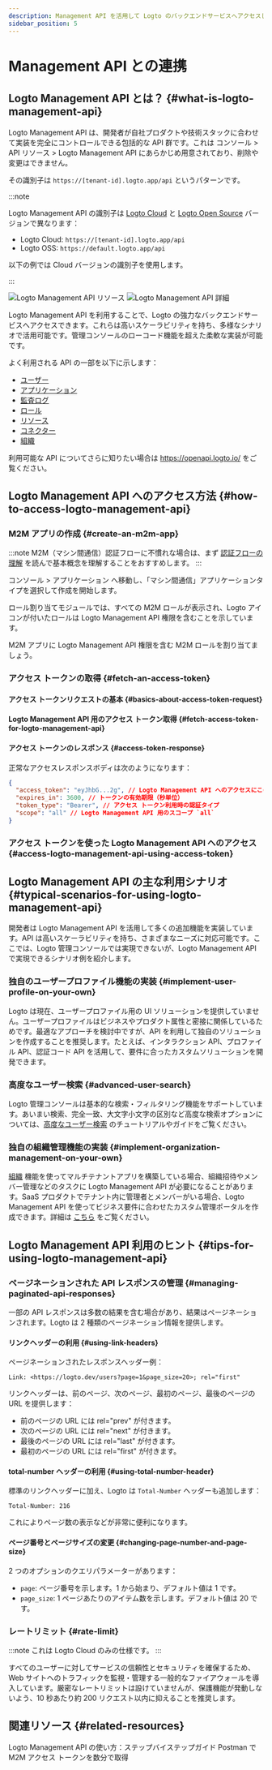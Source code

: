 ```yaml
---
description: Management API を活用して Logto のバックエンドサービスへアクセスし、ユーザー管理、アカウント設定、アイデンティティ検証、マルチテナントアーキテクチャによって CIAM システムをスケールさせましょう。
sidebar_position: 5
---
```



# Management API との連携

## Logto Management API とは？ \{#what-is-logto-management-api}

Logto Management API は、開発者が自社プロダクトや技術スタックに合わせて実装を完全にコントロールできる包括的な API 群です。これは <CloudLink to="/api-resources">コンソール > API リソース > Logto Management API</CloudLink> にあらかじめ用意されており、削除や変更はできません。

その識別子は `https://[tenant-id].logto.app/api` というパターンです。

:::note

Logto Management API の識別子は [Logto Cloud](/logto-cloud) と [Logto Open Source](/logto-oss) バージョンで異なります：

- Logto Cloud: `https://[tenant-id].logto.app/api`
- Logto OSS: `https://default.logto.app/api`

以下の例では Cloud バージョンの識別子を使用します。

:::

<img alt="Logto Management API リソース" src="/img/assets/logto-management-api-resource.webp" />

<img alt="Logto Management API 詳細" src="/img/assets/logto-management-api-details.webp" />

Logto Management API を利用することで、Logto の強力なバックエンドサービスへアクセスできます。これらは高いスケーラビリティを持ち、多様なシナリオで活用可能です。管理コンソールのローコード機能を超えた柔軟な実装が可能です。

よく利用される API の一部を以下に示します：

- [ユーザー](https://openapi.logto.io/operation/operation-getuser)
- [アプリケーション](https://openapi.logto.io/operation/operation-listapplications)
- [監査ログ](https://openapi.logto.io/operation/operation-listlogs)
- [ロール](https://openapi.logto.io/operation/operation-listroles)
- [リソース](https://openapi.logto.io/operation/operation-listresources)
- [コネクター](https://openapi.logto.io/operation/operation-listconnectors)
- [組織](https://openapi.logto.io/operation/operation-listorganizations)

利用可能な API についてさらに知りたい場合は https://openapi.logto.io/ をご覧ください。

## Logto Management API へのアクセス方法 \{#how-to-access-logto-management-api}

### M2M アプリの作成 \{#create-an-m2m-app}

:::note
M2M（マシン間通信）認証フローに不慣れな場合は、まず [認証フローの理解](/integrate-logto/integrate-logto-into-your-application/understand-authentication-flow/#machine-to-machine-authentication-flow) を読んで基本概念を理解することをおすすめします。
:::

<CloudLink to="/applications">
  コンソール > アプリケーション
</CloudLink> へ移動し、「マシン間通信」アプリケーションタイプを選択して作成を開始します。

<M2mRoleAssignment />

ロール割り当てモジュールでは、すべての M2M ロールが表示され、Logto アイコンが付いたロールは Logto Management API 権限を含むことを示しています。

M2M アプリに Logto Management API 権限を含む M2M ロールを割り当てましょう。

### アクセス トークンの取得 \{#fetch-an-access-token}

#### アクセス トークンリクエストの基本 \{#basics-about-access-token-request}

<BasicsAboutAccessTokenRequest />

#### Logto Management API 用のアクセス トークン取得 \{#fetch-access-token-for-logto-management-api}

<FetchAccessTokenForLogtoManagementApi />

#### アクセス トークンのレスポンス \{#access-token-response}

正常なアクセスレスポンスボディは次のようになります：

```json
{
  "access_token": "eyJhbG...2g", // Logto Management API へのアクセスにこのトークンを使用します
  "expires_in": 3600, // トークンの有効期限（秒単位）
  "token_type": "Bearer", // アクセス トークン利用時の認証タイプ
  "scope": "all" // Logto Management API 用のスコープ `all`
}
```

<M2mAccessTokenNote />

### アクセス トークンを使った Logto Management API へのアクセス \{#access-logto-management-api-using-access-token}

<AccessTokenUsage />

<AccessLogtoManagementApiUsingAccessToken />

## Logto Management API の主な利用シナリオ \{#typical-scenarios-for-using-logto-management-api}

開発者は Logto Management API を活用して多くの追加機能を実装しています。API は高いスケーラビリティを持ち、さまざまなニーズに対応可能です。ここでは、Logto 管理コンソールでは実現できないが、Logto Management API で実現できるシナリオ例を紹介します。

### 独自のユーザープロファイル機能の実装 \{#implement-user-profile-on-your-own}

Logto は現在、ユーザープロファイル用の UI ソリューションを提供していません。ユーザープロファイルはビジネスやプロダクト属性と密接に関係しているためです。最適なアプローチを検討中ですが、API を利用して独自のソリューションを作成することを推奨します。たとえば、インタラクション API、プロファイル API、認証コード API を活用して、要件に合ったカスタムソリューションを開発できます。

### 高度なユーザー検索 \{#advanced-user-search}

Logto 管理コンソールは基本的な検索・フィルタリング機能をサポートしています。あいまい検索、完全一致、大文字小文字の区別など高度な検索オプションについては、[高度なユーザー検索](/user-management/advanced-user-search) のチュートリアルやガイドをご覧ください。

### 独自の組織管理機能の実装 \{#implement-organization-management-on-your-own}

[組織](/organizations) 機能を使ってマルチテナントアプリを構築している場合、組織招待やメンバー管理などのタスクに Logto Management API が必要になることがあります。SaaS プロダクトでテナント内に管理者とメンバーがいる場合、Logto Management API を使ってビジネス要件に合わせたカスタム管理ポータルを作成できます。詳細は [こちら](/end-user-flows/organization-experience/) をご覧ください。

## Logto Management API 利用のヒント \{#tips-for-using-logto-management-api}

### ページネーションされた API レスポンスの管理 \{#managing-paginated-api-responses}

一部の API レスポンスは多数の結果を含む場合があり、結果はページネーションされます。Logto は 2 種類のページネーション情報を提供します。

#### リンクヘッダーの利用 \{#using-link-headers}

ページネーションされたレスポンスヘッダー例：

```
Link: <https://logto.dev/users?page=1&page_size=20>; rel="first"
```

リンクヘッダーは、前のページ、次のページ、最初のページ、最後のページの URL を提供します：

- 前のページの URL には rel="prev" が付きます。
- 次のページの URL には rel="next" が付きます。
- 最後のページの URL には rel="last" が付きます。
- 最初のページの URL には rel="first" が付きます。

#### total-number ヘッダーの利用 \{#using-total-number-header}

標準のリンクヘッダーに加え、Logto は `Total-Number` ヘッダーも追加します：

```
Total-Number: 216
```

これによりページ数の表示などが非常に便利になります。

#### ページ番号とページサイズの変更 \{#changing-page-number-and-page-size}

2 つのオプションのクエリパラメーターがあります：

- `page`: ページ番号を示します。1 から始まり、デフォルト値は 1 です。
- `page_size`: 1 ページあたりのアイテム数を示します。デフォルト値は 20 です。

### レートリミット \{#rate-limit}

:::note
これは Logto Cloud のみの仕様です。
:::

すべてのユーザーに対してサービスの信頼性とセキュリティを確保するため、Web サイトへのトラフィックを監視・管理する一般的なファイアウォールを導入しています。厳密なレートリミットは設けていませんが、保護機能が発動しないよう、10 秒あたり約 200 リクエスト以内に抑えることを推奨します。

## 関連リソース \{#related-resources}

<Url href="https://blog.logto.io/management-api">
  Logto Management API の使い方：ステップバイステップガイド
</Url>

<Url href="https://blog.logto.io/use-postman-to-obtain-m2m-access-token">
  Postman で M2M アクセス トークンを数分で取得
</Url>

